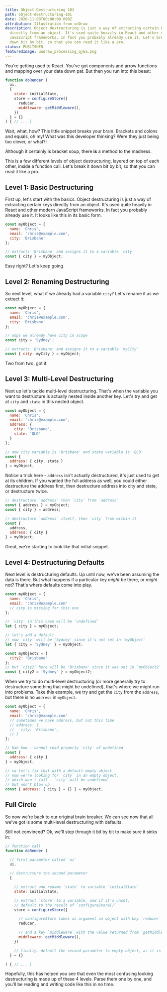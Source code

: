 ```yaml
---
title: Object Destructuring 101
path: object-destructuring-101
date: 2020-11-08T00:00:00.000Z
attribution: Illustration from unDraw
description: Object destructuring is just a way of extracting certain keys
  directly from an object. It's used quite heavily in React and other modern
  JavaScript frameworks. In fact you probably already use it. Let's break it
  down bit by bit, so that you can read it like a pro.
status: PUBLISHED
featuredImage: undraw_processing_qj6a.png
---
```

You're getting used to React. You've got components and arrow functions and mapping over your data down pat. But then you run into this beast:

```js
function doRender (
  ui,
  {
    state: initialState,
    store = configureStore({
      reducer,
      middleware: getMiddleware(),
    })
  } = {}
) { // ... }
```

Wait, what, how? This little snippet breaks your brain. Brackets and colons and equals, oh my! What was this developer thinking? Were they just being too clever, or what?! 

Although it certainly is bracket soup, there **is** a method to the madness. 

This is a few different levels of object destructuring, layered on top of each other, inside a function call. Let's break it down bit by bit, so that you can read it like a pro.

## Level 1: Basic Destructuring

First up, let's start with the basics. Object destructuring is just a way of extracting certain keys directly from an object. It's used quite heavily in React and other modern JavaScript frameworks. In fact you probably already use it. It looks like this in its basic form.

```js
const myObject = {
  name: 'Chris',
  email: 'chris@example.com',
  city: 'Brisbane'
};

// extracts 'Brisbane' and assigns it to a variable `city`
const { city } = myObject;
```

Easy right? Let's keep going.

## Level 2: Renaming Destructuring

So next level, what if we already had a variable `city`? Let's rename it as we extract it:

```js
const myObject = {
  name: 'Chris',
  email: 'chris@example.com',
  city: 'Brisbane'
};

// oops we already have city in scope
const city = 'Sydney'; 

// extracts 'Brisbane' and assigns it to a variable `myCity`
const { city: myCity } = myObject; 
```

Two from two, got it.

## Level 3: Multi-Level Destructuring

Next up let's tackle multi-level destructuring. That's when the variable you want to destructure is actually nested inside another key. Let's try and get at `city` and `state` in this nested object.

```js
const myObject = {
  name: 'Chris',
  email: 'chris@example.com',
  address: {
    city: 'Brisbane',
    state: 'QLD'
  }
};

// now city variable is 'Brisbane' and state variable is 'QLD'
const {
  address: { city, state }
} = myObject; 
```

Notice a trick here - `address` isn't actually destructured, it's just used to get at its children. If you wanted the full address as well, you could either destructure the address first, then destructure address into city and state, or destructure twice.

```js
// destructure `address` then `city` from `address`
const { address } = myObject;
const { city } = address;

// destructure `address` itself, then `city` from within it
const {
  address,
  address: { city }
} = myObject;
```

Great, we're starting to look like that initial snippet.

## Level 4: Destructuring Defaults

Next level is destructuring defaults. Up until now, we've been assuming the data is there. But what happens if a particular key *might* be there, or *might* not? That's where defaults come into play.

```js
const myObject = {
  name: 'Chris',
  email: 'chris@example.com'
  // city is missing for this one
};

// `city` in this case will be `undefined`
let { city } = myObject; 

// let's add a default
// now `city` will be 'Sydney' since it's not set in `myObject`
let { city = 'Sydney' } = myObject; 

const myObject2 = {
  city2: 'Brisbane'
};
// but `city2` here will be 'Brisbane' since it was set in `myObject2`
const { city2 = 'Sydney' } = myObject2; 
```

When we try to do multi-level destructuring (or more generally try to destructure something that might be undefined), that's where we might run into problems. Take this example, we try and get the `city` from the `address`, but there is no `address` in `myObject`.

```js
const myObject = {
  name: 'Chris',
  email: 'chris@example.com'
  // sometimes we have address, but not this time
  // address: {
  //   city: 'Brisbane',
  // }
};

// bah bow - cannot read property 'city' of undefined
const {
  address: { city }
} = myObject; 

// so let's fix that with a default empty object
// now we're looking for `city` in an empty object, 
// which won't fail - `city` will be undefined
// but won't blow up
const { address: { city } = {} } = myObject; 
```

## Full Circle

So now we're back to our original brain breaker. We can see now that all we've got is some multi-level destructuring with defaults. 

Still not convinced? Ok, we'll step through it bit by bit to make sure it sinks in:

```js
// function call
function doRender (

  // first parameter called `ui`
  ui,

  // destructure the second parameter
  {

    // extract and rename `state` to variable `initialState`
    state: initialState,

    // extract `store` to a variable, and if it's unset, 
    // default to the result of `configureStore()`
    store = configureStore({

      // configureStore takes as argument an object with key `reducer` (which has the value of the variable `reducer`)
      reducer,

      // and a key `middleware` with the value returned from `getMiddleware()`
      middleware: getMiddleware(),  
    })

    // finally, default the second parameter to empty object, as it is optional
  } = {}

) { // ... }
```

Hopefully, this has helped you see that even the most confusing looking destructuring is made up of these 4 levels. Parse them one by one, and you'll be reading and writing code like this in no time.